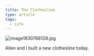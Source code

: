 ```yaml
---
title: The Clothesline
type: article
tags:
  - Life
---
```


![image1830768128.jpg](/images/uploads/image1830768128.jpg)

Allen and I built a new clothesline today.

